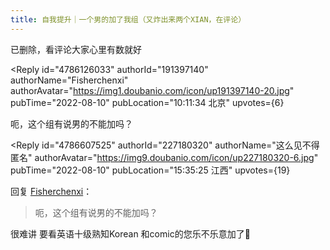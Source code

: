 ```yaml
---
title: 自我提升｜一个男的加了我组（又炸出来两个XIAN，在评论）
---
```



<Forum groupName="返璞归真|Awakened..." groupUrl="https://www.douban.com/group/729670/" archivedAt="2025-05-16T15:09:57.269Z">
  <Post
    id="272583554"
    title="自我提升｜一个男的加了我组（又炸出来两个XIAN，在评论）"
    url="https://www.douban.com/group/topic/272583554/?_spm_id=MjE2NTExMjc1"
    pubTime="2022-08-15"
    highlightUserId="191397140"
  >
已删除，看评论大家心里有数就好

<Reply
  id="4786126033"
  authorId="191397140"
  authorName="Fisherchenxi"
  authorAvatar="https://img1.doubanio.com/icon/up191397140-20.jpg"
  pubTime="2022-08-10"
  pubLocation="10:11:34 北京"
  upvotes={6}
>
呃，这个组有说男的不能加吗？
</Reply>

<Reply
  id="4786607525"
  authorId="227180320"
  authorName="这么见不得匿名"
  authorAvatar="https://img9.doubanio.com/icon/up227180320-6.jpg"
  pubTime="2022-08-10"
  pubLocation="15:35:25 江西"
  upvotes={19}
>
回复 [Fisherchenxi](https://www.douban.com/people/191397140/)：
 > 呃，这个组有说男的不能加吗？

很难讲 要看英语十级熟知Korean 和comic的您乐不乐意加了🥺
</Reply>
  </Post>
</Forum>
